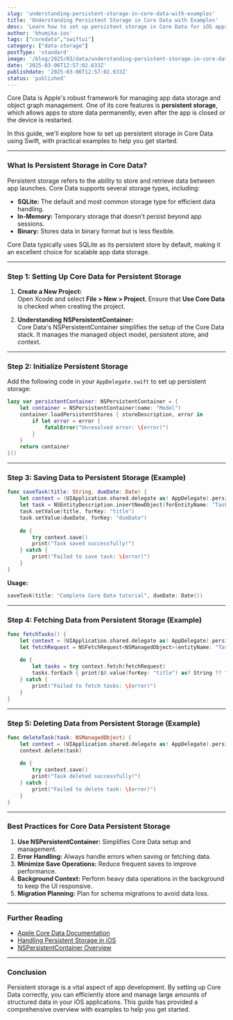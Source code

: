 ```yaml
---
slug: 'understanding-persistent-storage-in-core-data-with-examples'
title: 'Understanding Persistent Storage in Core Data with Examples'
desc: 'Learn how to set up persistent storage in Core Data for iOS apps using Swift. Explore examples and best practices to efficiently store and manage app data.'
author: 'bhumika-ios'
tags: ["coredata","swiftui"]
category: ["data-storage"]
postType: 'standard'
image: '/blog/2025/03/data/understanding-persistent-storage-in-core-data-with-examples.webp'
date: '2025-03-06T12:57:02.633Z'
publishdate: '2025-03-06T12:57:02.633Z'
status: 'published'
---
```



Core Data is Apple's robust framework for managing app data storage and object graph management. One of its core features is **persistent storage**, which allows apps to store data permanently, even after the app is closed or the device is restarted.  

In this guide, we'll explore how to set up persistent storage in Core Data using Swift, with practical examples to help you get started.  

---

### **What Is Persistent Storage in Core Data?**  

Persistent storage refers to the ability to store and retrieve data between app launches. Core Data supports several storage types, including:  

- **SQLite:** The default and most common storage type for efficient data handling.  
- **In-Memory:** Temporary storage that doesn't persist beyond app sessions.  
- **Binary:** Stores data in binary format but is less flexible.  

Core Data typically uses SQLite as its persistent store by default, making it an excellent choice for scalable app data storage.  

---

### **Step 1: Setting Up Core Data for Persistent Storage**  

1. **Create a New Project:**  
   Open Xcode and select **File > New > Project**. Ensure that **Use Core Data** is checked when creating the project.  

2. **Understanding NSPersistentContainer:**  
   Core Data's NSPersistentContainer simplifies the setup of the Core Data stack. It manages the managed object model, persistent store, and context.  

---

### **Step 2: Initialize Persistent Storage**  

Add the following code in your `AppDelegate.swift` to set up persistent storage:  

```swift
lazy var persistentContainer: NSPersistentContainer = {
    let container = NSPersistentContainer(name: "Model")
    container.loadPersistentStores { storeDescription, error in
        if let error = error {
            fatalError("Unresolved error: \(error)")
        }
    }
    return container
}()
```

---

### **Step 3: Saving Data to Persistent Storage (Example)**  

```swift
func saveTask(title: String, dueDate: Date) {
    let context = (UIApplication.shared.delegate as! AppDelegate).persistentContainer.viewContext
    let task = NSEntityDescription.insertNewObject(forEntityName: "Task", into: context)
    task.setValue(title, forKey: "title")
    task.setValue(dueDate, forKey: "dueDate")
    
    do {
        try context.save()
        print("Task saved successfully!")
    } catch {
        print("Failed to save task: \(error)")
    }
}
```

**Usage:**  
```swift
saveTask(title: "Complete Core Data tutorial", dueDate: Date())
```

---

### **Step 4: Fetching Data from Persistent Storage (Example)**  

```swift
func fetchTasks() {
    let context = (UIApplication.shared.delegate as! AppDelegate).persistentContainer.viewContext
    let fetchRequest = NSFetchRequest<NSManagedObject>(entityName: "Task")
    
    do {
        let tasks = try context.fetch(fetchRequest)
        tasks.forEach { print($0.value(forKey: "title") as? String ?? "No Title") }
    } catch {
        print("Failed to fetch tasks: \(error)")
    }
}
```

---

### **Step 5: Deleting Data from Persistent Storage (Example)**  

```swift
func deleteTask(task: NSManagedObject) {
    let context = (UIApplication.shared.delegate as! AppDelegate).persistentContainer.viewContext
    context.delete(task)
    
    do {
        try context.save()
        print("Task deleted successfully!")
    } catch {
        print("Failed to delete task: \(error)")
    }
}
```

---

### **Best Practices for Core Data Persistent Storage**  

1. **Use NSPersistentContainer:** Simplifies Core Data setup and management.  
2. **Error Handling:** Always handle errors when saving or fetching data.  
3. **Minimize Save Operations:** Reduce frequent saves to improve performance.  
4. **Background Context:** Perform heavy data operations in the background to keep the UI responsive.  
5. **Migration Planning:** Plan for schema migrations to avoid data loss.  

---

### **Further Reading**  

- [Apple Core Data Documentation](https://developer.apple.com/documentation/coredata)  
- [Handling Persistent Storage in iOS](https://developer.apple.com/documentation/foundation/userdefaults)  
- [NSPersistentContainer Overview](https://developer.apple.com/documentation/coredata/nspersistentcontainer)  

---

### **Conclusion**  
Persistent storage is a vital aspect of app development. By setting up Core Data correctly, you can efficiently store and manage large amounts of structured data in your iOS applications. This guide has provided a comprehensive overview with examples to help you get started.
